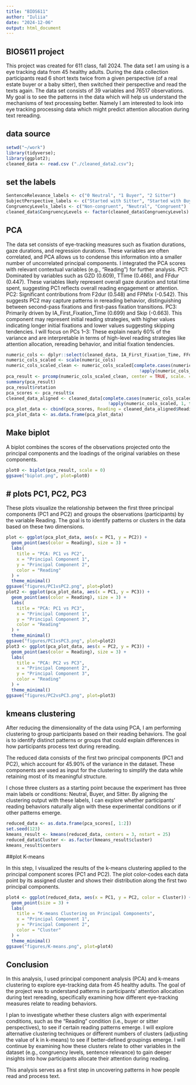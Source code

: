 ```yaml
---
title: "BIOS611"
author: "Iuliia"
date: "2024-12-06"
output: html_document
---
```



## BIOS611 project

This project was created for 611 class, fall 2024. The data set I am using is a eye tracking data from 45 healthy adults. During the data collection participants read 6 short texts twice from a given perspective (of a real estate buyer or a baby sitter), then switched their perspective and read the texts again. The data set consists of 39 variables and 76517 observations. My goal is to see the patterns in the data which will help us understand the mechanisms of text processing better. Namely I am interested to look into eye tracking processing data which might predict attention allocation during text rereading. 


## data source

```r
setwd("~/work")
library(tidyverse);
library(ggplot2);
cleaned_data <- read.csv ("./cleaned_data2.csv");
```


## set the labels

```r
SentenceRelevance_labels <- c("0 Neutral", "1 Buyer", "2 Sitter")
SubjectPerspective_labels <- c("Started with Sitter", "Started with Buyer")
CongruencyLevels_labels <- c("Non-congruent", "Neutral", "Congruent")
cleaned_data$CongruencyLevels <- factor(cleaned_data$CongruencyLevels)
```

## PCA 

The data set consists of eye-tracking measures such as fixation durations, gaze durations, and regression durations. These variables are often correlated, and PCA allows us to condense this information into a smaller number of uncorrelated principal components. I integrated the PCA scores with relevant contextual variables (e.g., "Reading") for further analysis.
PC1:
Dominated by variables such as GZD (0.609), TTime (0.466), and FFdur (0.447). These variables likely represent overall gaze duration and total time spent, suggesting PC1 reflects overall reading engagement or attention.
PC2:
Significant contributions from F2dur (0.548) and FPNfix (-0.542). This suggests PC2 may capture patterns in rereading behavior, distinguishing between second-pass fixations and first-pass fixation transitions.
PC3:
Primarily driven by IA_First_Fixation_Time (0.699) and Skip (-0.663). This component may represent initial reading strategies, with higher values indicating longer initial fixations and lower values suggesting skipping tendencies.
I will focus on PCs 1–3: These explain nearly 60% of the variance and are interpretable in terms of high-level reading strategies like attention allocation, rereading behavior, and initial fixation tendencies.

```r
numeric_cols <- dplyr::select(cleaned_data, IA_First_Fixation_Time, FFdur, F2dur, FPNfix, GZD, regrdur, TTime, Skip)
numeric_cols_scaled <- scale(numeric_cols)
numeric_cols_scaled_clean <- numeric_cols_scaled[complete.cases(numeric_cols_scaled) & 
                                                   !apply(numeric_cols_scaled, 1, function(x) any(is.infinite(x))), ]
pca_result <- prcomp(numeric_cols_scaled_clean, center = TRUE, scale. = TRUE)
summary(pca_result)
pca_result$rotation
pca_scores <- pca_result$x
cleaned_data_aligned <- cleaned_data[complete.cases(numeric_cols_scaled) &
                                       !apply(numeric_cols_scaled, 1, function(x) any(is.infinite(x))), ]
pca_plot_data <- cbind(pca_scores, Reading = cleaned_data_aligned$Reading)
pca_plot_data <- as.data.frame(pca_plot_data)
```

## Make biplot

A biplot combines the scores of the observations projected onto the principal components and the loadings of the original variables on these components.

```r
plot0 <- biplot(pca_result, scale = 0)
ggsave("biplot.png", plot=plot0)
```

## # plots PC1, PC2, PC3

These plots visualize the relationship between the first three principal components (PC1 and PC2) and groups the observations (participants) by the variable Reading. The goal is to identify patterns or clusters in the data based on these two dimensions.


```r
plot <- ggplot(pca_plot_data, aes(x = PC1, y = PC2)) +
  geom_point(aes(color = Reading), size = 3) +
  labs(
    title = "PCA: PC1 vs PC2",
    x = "Principal Component 1",
    y = "Principal Component 2",
    color = "Reading"
  ) +
  theme_minimal()
ggsave("figures/PC1vsPC2.png", plot=plot)
plot2 <- ggplot(pca_plot_data, aes(x = PC1, y = PC3)) +
  geom_point(aes(color = Reading), size = 3) +
  labs(
    title = "PCA: PC1 vs PC3",
    x = "Principal Component 1",
    y = "Principal Component 3",
    color = "Reading"
  ) +
  theme_minimal()
ggsave("figures/PC1vsPC3.png", plot=plot2)
plot3 <- ggplot(pca_plot_data, aes(x = PC2, y = PC3)) +
  geom_point(aes(color = Reading), size = 3) +
  labs(
    title = "PCA: PC2 vs PC3",
    x = "Principal Component 2",
    y = "Principal Component 3",
    color = "Reading"
  ) +
  theme_minimal()
ggsave("figures/PC2vsPC3.png", plot=plot3)
```

## kmeans clustering

After reducing the dimensionality of the data using PCA, I am performing clustering to group participants based on their reading behaviors. The goal is to identify distinct patterns or groups that could explain differences in how participants process text during rereading.

The reduced data consists of the first two principal components (PC1 and PC2), which account for 45.90% of the variance in the dataset. These components are used as input for the clustering to simplify the data while retaining most of its meaningful structure.

I chose three clusters as a starting point because the experiment has three main labels or conditions: Neutral, Buyer, and Sitter. By aligning the clustering output with these labels, I can explore whether participants' reading behaviors naturally align with these experimental conditions or if other patterns emerge.

```r
reduced_data <- as.data.frame(pca_scores[, 1:2]) 
set.seed(123) 
kmeans_result <- kmeans(reduced_data, centers = 3, nstart = 25)
reduced_data$Cluster <- as.factor(kmeans_result$cluster)
kmeans_result$centers
```

##plot K-means

In this step, I visualized the results of the k-means clustering applied to the principal component scores (PC1 and PC2). The plot color-codes each data point by its assigned cluster and shows their distribution along the first two principal components. 

```r
plot4 <- ggplot(reduced_data, aes(x = PC1, y = PC2, color = Cluster)) +
  geom_point(size = 3) +
  labs(
    title = "K-means Clustering on Principal Components",
    x = "Principal Component 1",
    y = "Principal Component 2",
    color = "Cluster"
  ) +
  theme_minimal()
ggsave("figures/K-means.png", plot=plot4)
```

## Conclusion

In this analysis, I used principal component analysis (PCA) and k-means clustering to explore eye-tracking data from 45 healthy adults. The goal of the project was to understand patterns in participants' attention allocation during text rereading, specifically examining how different eye-tracking measures relate to reading behaviors.

I plan to investigate whether these clusters align with experimental conditions, such as the "Reading" condition (i.e., buyer or sitter perspectives), to see if certain reading patterns emerge.
I will explore alternative clustering techniques or different numbers of clusters (adjusting the value of k in k-means) to see if better-defined groupings emerge.
I will continue by examining how these clusters relate to other variables in the dataset (e.g., congruency levels, sentence relevance) to gain deeper insights into how participants allocate their attention during reading.

This analysis serves as a first step in uncovering patterns in how people read and process text.
